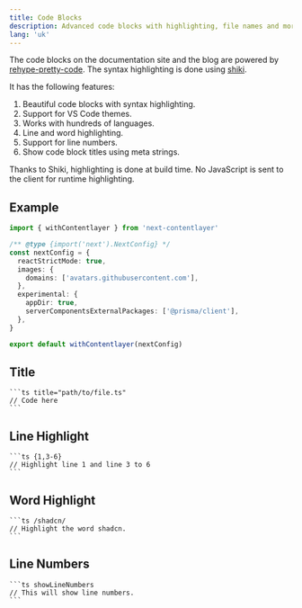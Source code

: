 ```yaml
---
title: Code Blocks
description: Advanced code blocks with highlighting, file names and more.
lang: 'uk'
---
```


The code blocks on the documentation site and the blog are powered by [rehype-pretty-code](https://github.com/atomiks/rehype-pretty-code). The syntax highlighting is done using [shiki](https://github.com/shikijs/shiki).

It has the following features:

1. Beautiful code blocks with syntax highlighting.
2. Support for VS Code themes.
3. Works with hundreds of languages.
4. Line and word highlighting.
5. Support for line numbers.
6. Show code block titles using meta strings.

<Callout icon="⚠️" type="info">

Thanks to Shiki, highlighting is done at build time. No JavaScript is sent to the client for runtime highlighting.

</Callout>

## Example

```ts showLineNumbers title="next.config.js" {3} /appDir: true/
import { withContentlayer } from 'next-contentlayer'

/** @type {import('next').NextConfig} */
const nextConfig = {
  reactStrictMode: true,
  images: {
    domains: ['avatars.githubusercontent.com'],
  },
  experimental: {
    appDir: true,
    serverComponentsExternalPackages: ['@prisma/client'],
  },
}

export default withContentlayer(nextConfig)
```

## Title

````mdx
```ts title="path/to/file.ts"
// Code here
```
````

## Line Highlight

````mdx
```ts {1,3-6}
// Highlight line 1 and line 3 to 6
```
````

## Word Highlight

````mdx
```ts /shadcn/
// Highlight the word shadcn.
```
````

## Line Numbers

````mdx
```ts showLineNumbers
// This will show line numbers.
```
````
